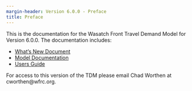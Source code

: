 ```yaml
---
margin-header: Version 6.0.0 - Preface
title: Preface
---
```


This is the documentation for the Wasatch Front Travel Demand Model for Version 6.0.0. The documentation includes:

 - [What's New Document](whats-new/v6-intro.qmd)
 - [Model Documentation](downloads.qmd)
 - [Users Guide](downloads.qmd)

For access to this version of the TDM please email Chad Worthen at cworthen@wfrc.org.
